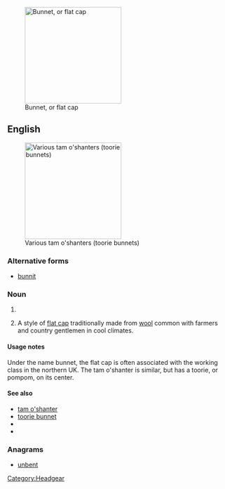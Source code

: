 [[Image:Flat-cap.jpg|thumb|right|220px|Bunnet, or flat cap]]
==English==

[[Image:Tam-o-shanters.jpg|thumb|right|220px|Various tam o'shanters (toorie bunnets)]]
===Alternative forms===
* [[bunnit]]

===Noun===
{{en-noun}}

# {{alternative spelling of|[[bonnet]]}}
# {{Scotland|New Zealand}} A style of [[flat cap]] traditionally made from [[wool]] common with farmers and country gentlemen in cool climates. 

====Usage notes====
Under the name bunnet, the flat cap is often associated with the working class in the northern UK. The tam o'shanter is similar, but has a toorie, or pompom, on its center.

====See also====
* [[tam o'shanter]]
* [[toorie bunnet]]
* {{pedialite|Flat cap}}
* {{pedialite|Tam o'shanter (hat)}}

===Anagrams===
* [[unbent#English|unbent]]

[[Category:Headgear]]